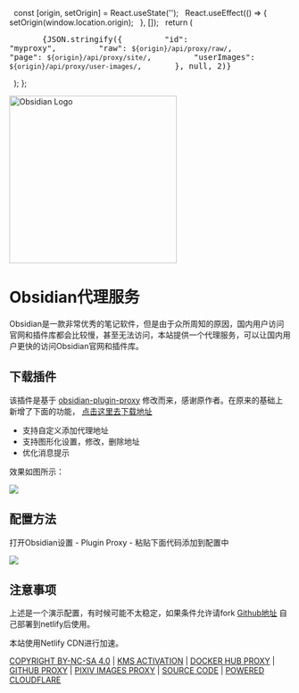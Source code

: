 
  const [origin, setOrigin] = React.useState('');
  React.useEffect(() => {
    setOrigin(window.location.origin);
  }, []);
  return (
    <pre>
      {JSON.stringify({
        "id": "myproxy",
        "raw": `${origin}/api/proxy/raw/`,
        "page": `${origin}/api/proxy/site/`,
        "userImages": `${origin}/api/proxy/user-images/`,
      }, null, 2)}
    </pre>
  );
};

[//]: # (![]&#40;/images/obsidian.png&#41;)

<div style={{textAlign: 'center'}}>
  <img src="https://obsidian.md/images/obsidian-logo-gradient.svg" width="300em" style={{marginTop: '10px'}} alt="Obsidian Logo" />
  <br />
  <h1>Obsidian代理服务</h1>
</div>

Obsidian是一款非常优秀的笔记软件，但是由于众所周知的原因，国内用户访问官网和插件库都会比较慢，甚至无法访问，本站提供一个代理服务，可以让国内用户更快的访问Obsidian官网和插件库。

## 下载插件

该插件是基于 [obsidian-plugin-proxy](https://github.com/binyu1231/obsidian-plugin-proxy) 修改而来，感谢原作者。在原来的基础上新增了下面的功能， [点击这里去下载地址](https://github.com/gslnzfq/obsidian-plugin-proxy/releases)

- 支持自定义添加代理地址
- 支持图形化设置，修改，删除地址
- 优化消息提示

效果如图所示：

  <img src="/images/feature.png" />

## 配置方法

打开Obsidian设置 - Plugin Proxy - 粘贴下面代码添加到配置中

<ShowUrl />

  <img src="/obsidian_proxy.jpg" />

## 注意事项

上述是一个演示配置，有时候可能不太稳定，如果条件允许请fork [Github地址](https://github.com/gslnzfq/obsidian-proxy-server) 自己部署到netlify后使用。

<style>{`
  .container {
    max-width: 1320px;
    margin: 0 auto;
    padding: 20px;
  }
  h1 {
    font-size: 2em;
    margin-bottom: 1.5em;
    color: #9d0e06;
    font-weight: 900;
  }
  p {
    margin-bottom: 1.5em;
  }
  pre {
    background: #2d2d2d;
    color: #f8f8f2;
    padding: 30px 20px 20px;
    border-radius: 5px;
    overflow-x: auto;
    position: relative;
  }
  pre::before {
    content: " ";
    display: block;
    position: absolute;
    top: 10px;
    left: 10px;
    width: 12px;
    height: 12px;
    background: #ff5f56;
    border-radius: 50%;
    box-shadow: 20px 0 0 #ffbd2e, 40px 0 0 #27c93f;
  }
  code {
    font-family: "SFMono-Regular", Consolas, "Liberation Mono", Menlo, Courier, monospace;
    font-size: 0.875em;
  }
  .copy-button {
    position: absolute;
    top: 10px;
    right: 10px;
    background: #007aff;
    color: white;
    border: none;
    padding: 5px 10px;
    border-radius: 5px;
    cursor: pointer;
    opacity: 0;
    transition: opacity 0.3s;
  }
  pre:hover .copy-button {
    opacity: 1;
  }
  .custom-button {
    display: inline-block;
    padding: 0 5px;
    color: #919ca7;
    text-align: center;
    text-decoration: none;
    font-size: 14px;
    font-weight: 900;
    cursor: pointer;
  }
  .custom-button:hover {
    background-color: #7c858e;
    color: #ffffff;
  }
`}</style>

<div style={{textAlign: 'center', marginTop: '2rem'}}>
  <p style={{color: '#2a7903', fontSize: '14px', fontWeight: '500'}}>
    本站使用Netlify CDN进行加速。
  </p>
  <a href="http://creativecommons.org/licenses/by-nc-sa/4.0/" className="custom-button">COPYRIGHT BY-NC-SA 4.0</a> | 
  <a href="https://ikms.eu.org" className="custom-button">KMS ACTIVATION</a> | 
  <a href="https://docker.everyhub.top" className="custom-button">DOCKER HUB PROXY</a> | 
  <a href="https://git.everyhub.top" className="custom-button">GITHUB PROXY</a> | 
  <a href="https://pixiv.everyhub.top" className="custom-button">PIXIV IMAGES PROXY</a> | 
  <a href="https://github.com/jonssonyan/cf-workers-proxy" className="custom-button">SOURCE CODE</a> | 
  <a href="https://cloudflare.com" className="custom-button">POWERED CLOUDFLARE</a>
</div>
